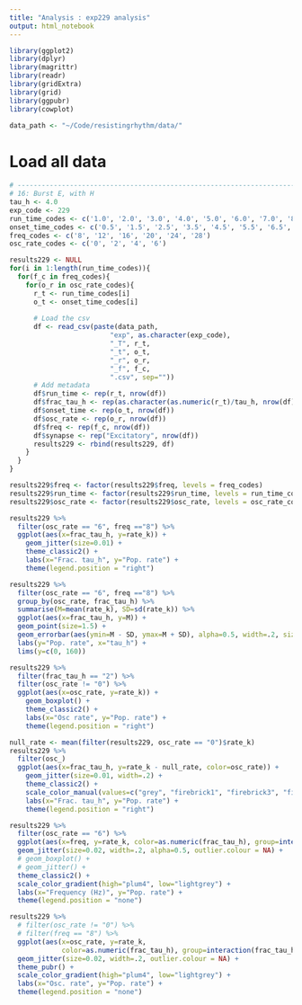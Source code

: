 ```yaml
---
title: "Analysis : exp229 analysis"
output: html_notebook
---
```


```r
library(ggplot2)
library(dplyr)
library(magrittr)
library(readr)
library(gridExtra)
library(grid)
library(ggpubr)
library(cowplot)

data_path <- "~/Code/resistingrhythm/data/"
```

# Load all data
```r
# -----------------------------------------------------------------------
# 16: Burst E, with H
tau_h <- 4.0
exp_code <- 229
run_time_codes <- c('1.0', '2.0', '3.0', '4.0', '5.0', '6.0', '7.0', '8.0')
onset_time_codes <- c('0.5', '1.5', '2.5', '3.5', '4.5', '5.5', '6.5', '7.5')
freq_codes <- c('8', '12', '16', '20', '24', '28')
osc_rate_codes <- c('0', '2', '4', '6')

results229 <- NULL
for(i in 1:length(run_time_codes)){
  for(f_c in freq_codes){
    for(o_r in osc_rate_codes){
      r_t <- run_time_codes[i]
      o_t <- onset_time_codes[i]
      
      # Load the csv
      df <- read_csv(paste(data_path, 
                         "exp", as.character(exp_code), 
                         "_T", r_t, 
                         "_t", o_t,
                         "_r", o_r,
                         "_f", f_c,
                         ".csv", sep=""))  
      # Add metadata
      df$run_time <- rep(r_t, nrow(df))
      df$frac_tau_h <- rep(as.character(as.numeric(r_t)/tau_h, nrow(df)))
      df$onset_time <- rep(o_t, nrow(df))
      df$osc_rate <- rep(o_r, nrow(df))
      df$freq <- rep(f_c, nrow(df))
      df$synapse <- rep("Excitatory", nrow(df))
      results229 <- rbind(results229, df)
    }
  }
}

results229$freq <- factor(results229$freq, levels = freq_codes)
results229$run_time <- factor(results229$run_time, levels = run_time_codes)
results229$osc_rate <- factor(results229$osc_rate, levels = osc_rate_codes)
```

```r
results229 %>% 
  filter(osc_rate == "6", freq =="8") %>% 
  ggplot(aes(x=frac_tau_h, y=rate_k)) +
    geom_jitter(size=0.01) +
    theme_classic2() +
    labs(x="Frac. tau_h", y="Pop. rate") +
    theme(legend.position = "right") 
```

```r
results229 %>% 
  filter(osc_rate == "6", freq =="8") %>% 
  group_by(osc_rate, frac_tau_h) %>%
  summarise(M=mean(rate_k), SD=sd(rate_k)) %>%
  ggplot(aes(x=frac_tau_h, y=M)) +
  geom_point(size=1.5) +
  geom_errorbar(aes(ymin=M - SD, ymax=M + SD), alpha=0.5, width=.2, size=0.8)  +
  labs(y="Pop. rate", x="tau_h") +
  lims(y=c(0, 160))
```

```r
results229 %>% 
  filter(frac_tau_h == "2") %>% 
  filter(osc_rate != "0") %>% 
  ggplot(aes(x=osc_rate, y=rate_k)) +
    geom_boxplot() +
    theme_classic2() +
    labs(x="Osc rate", y="Pop. rate") +
    theme(legend.position = "right") 
```

```r
null_rate <- mean(filter(results229, osc_rate == "0")$rate_k)
results229 %>% 
  filter(osc_)
  ggplot(aes(x=frac_tau_h, y=rate_k - null_rate, color=osc_rate)) +
    geom_jitter(size=0.01, width=.2) +
    theme_classic2() +
    scale_color_manual(values=c("grey", "firebrick1", "firebrick3", "firebrick4")) +
    labs(x="Frac. tau_h", y="Pop. rate") +
    theme(legend.position = "right") 
```

```r
results229 %>% 
  filter(osc_rate == "6") %>%
  ggplot(aes(x=freq, y=rate_k, color=as.numeric(frac_tau_h), group=interaction(freq, frac_tau_h))) +
  geom_jitter(size=0.02, width=.2, alpha=0.5, outlier.colour = NA) +
  # geom_boxplot() +
  # geom_jitter() +
  theme_classic2() +
  scale_color_gradient(high="plum4", low="lightgrey") +
  labs(x="Frequency (Hz)", y="Pop. rate") +
  theme(legend.position = "none")
```

```r
results229 %>% 
  # filter(osc_rate != "0") %>%
  # filter(freq == "8") %>%
  ggplot(aes(x=osc_rate, y=rate_k, 
             color=as.numeric(frac_tau_h), group=interaction(frac_tau_h, osc_rate))) +
  geom_jitter(size=0.02, width=.2, outlier.colour = NA) +
  theme_pubr() +
  scale_color_gradient(high="plum4", low="lightgrey") +
  labs(x="Osc. rate", y="Pop. rate") +
  theme(legend.position = "none")
```
